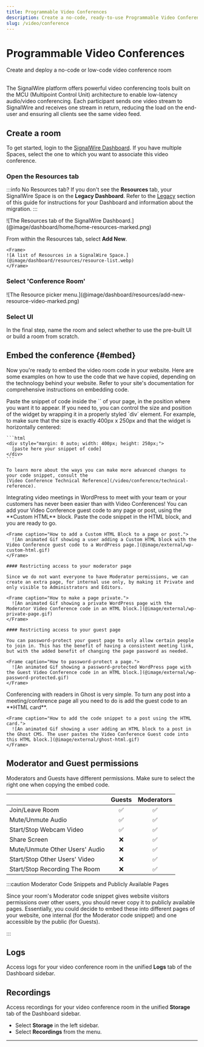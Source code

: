 ```yaml
---
title: Programmable Video Conferences
description: Create a no-code, ready-to-use Programmable Video Conference in the SignalWire Dashboard.
slug: /video/conference
---
```


# Programmable Video Conferences

<Subtitle>Create and deploy a no-code or low-code video conference room</Subtitle><br/><br/>


The SignalWire platform offers powerful video conferencing tools 
built on the MCU (Multipoint Control Unit) architecture to enable low-latency audio/video conferencing. 
Each participant sends one video stream to SignalWire and receives one stream in return,
reducing the load on the end-user and ensuring all clients see the same video feed. 

## Create a room

To get started, login to the [SignalWire Dashboard](https://my.signalwire.com).
If you have multiple Spaces, select the one to which you want to associate this video conference.

<Steps>

### Open the Resources tab

:::info No Resources tab?
If you don't see the **Resources** tab, your SignalWire Space is on the **Legacy Dashboard**.
Refer to the [Legacy](#legacy) section of this guide for instructions for your Dashboard and information about the migration.
:::

<Frame caption="Create and manage all Resources from the SignalWire Dashboard.">
  ![The Resources tab of the SignalWire Dashboard.](@image/dashboard/home/home-resources-marked.png)
</Frame>

From within the Resources tab, select **Add New**.

<div className="row">
  <div className="col col--6">

    <Frame>
    ![A list of Resources in a SignalWire Space.](@image/dashboard/resources/resource-list.webp)
    </Frame>

  </div>
    <div className="col col--6">
      <ResourcesCard />
    </div>
  </div>

### Select 'Conference Room' 

<Frame caption="Select 'Conference Room' from the Resources menu.">
![The Resource picker menu.](@image/dashboard/resources/add-new-resource-video-marked.png)
</Frame>

### Select UI

In the final step, name the room and select whether to use the pre-built UI or build a room from scratch.

</Steps>

## Embed the conference {#embed}

Now you're ready to embed the video room code in your website.
Here are some examples on how to use the code that we have copied, depending on the technology behind your website.
Refer to your site's documentation for comprehensive instructions on embedding code.

<AccordionGroup>

  <Accordion title="Static HTML page">
    Paste the snippet of code inside the `<body>` of your page, in the position where you want it to appear. 
    If you need to, you can control the size and position of the widget by wrapping it in a properly styled `div` element. 
    For example, to make sure that the size is exactly 400px x 250px and that the widget is horizontally centered:

    ```html
    <div style="margin: 0 auto; width: 400px; height: 250px;">
      [paste here your snippet of code]
    </div>
    ```

    To learn more about the ways you can make more advanced changes to your code snippet, consult the
    [Video Conference Technical Reference](/video/conference/technical-reference).
  </Accordion>

  <Accordion title="WordPress">
    Integrating video meetings in WordPress to meet with your team or your customers has never been easier than with Video Conferences! 
    You can add your Video Conference guest code to any page or post, using the **Custom HTML** block. 
    Paste the code snippet in the HTML block, and you are ready to go.

    <Frame caption="How to add a Custom HTML Block to a page or post.">
      ![An animated Gif showing a user adding a Custom HTML block with the Video Conference guest code to a WordPress page.](@image/external/wp-custom-html.gif)
    </Frame>

    #### Restricting access to your moderator page

    Since we do not want everyone to have Moderator permissions, we can create an extra page, for internal use only, by making it Private and only visible to Administrators and Editors.

    <Frame caption="How to make a page private.">
      ![An animated Gif showing a private WordPress page with the Moderator Video Conference code in an HTML block.](@image/external/wp-private-page.gif)
    </Frame>

    #### Restricting access to your guest page

    You can password-protect your guest page to only allow certain people to join in. This has the benefit of having a consistent meeting link, but with the added benefit of changing the page password as needed.

    <Frame caption="How to password-protect a page.">
      ![An animated Gif showing a password-protected WordPress page with the Guest Video Conference code in an HTML block.](@image/external/wp-password-protected.gif)
    </Frame>

  </Accordion>

  <Accordion title="Ghost">
    Conferencing with readers in Ghost is very simple. 
    To turn any post into a meeting/conference page all you need to do is add the guest code to an **HTML card**.

    <Frame caption="How to add the code snippet to a post using the HTML card.">
      ![An animated Gif showing a user adding an HTML block to a post in the Ghost CMS. The user pastes the Video Conference Guest code into this HTML block.](@image/external/ghost-html.gif)
    </Frame>
  </Accordion>

</AccordionGroup>

## Moderator and Guest permissions

Moderators and Guests have different permissions.
Make sure to select the right one when copying the embed code.

|                                | Guests | Moderators |
| :----------------------------- | :----: | :--------: |
|                Join/Leave Room |   ✅   |     ✅     |
|              Mute/Unmute Audio |   ✅   |     ✅     |
|        Start/Stop Webcam Video |   ✅   |     ✅     |
|                   Share Screen |   ❌   |     ✅     |
| Mute/Unmute Other Users' Audio |   ❌   |     ✅     |
|  Start/Stop Other Users' Video |   ❌   |     ✅     |
|  Start/Stop Recording The Room |   ❌   |     ✅     |

:::caution Moderator Code Snippets and Publicly Available Pages

Since your room's Moderator code snippet gives website visitors permissions over other users, you should never copy it to publicly available pages. Essentially, you could decide to embed these into different pages of your website, one internal (for the Moderator code snippet) and one accessible by the public (for Guests).

:::

## Logs

Access logs for your video conference room in the unified **Logs** tab of the Dashboard sidebar.

## Recordings

Access recordings for your video conference room in the unified **Storage** tab of the Dashboard sidebar.

- Select **Storage** in the left sidebar.
- Select **Recordings** from the menu.

---

<LegacyPVC/>